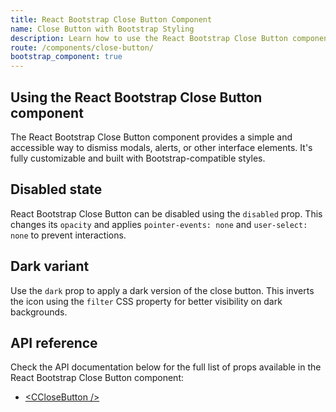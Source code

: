 ```yaml
---
title: React Bootstrap Close Button Component
name: Close Button with Bootstrap Styling
description: Learn how to use the React Bootstrap Close Button component from CoreUI to add dismiss functionality to modals, alerts, and other UI elements with accessible and customizable styles.
route: /components/close-button/
bootstrap_component: true
---
```


## Using the React Bootstrap Close Button component

The React Bootstrap Close Button component provides a simple and accessible way to dismiss modals, alerts, or other interface elements. It's fully customizable and built with Bootstrap-compatible styles.

<ExampleSnippet className="theme-bootstrap" component="CloseButtonExample" componentName="React Bootstrap Close Button" />

## Disabled state

React Bootstrap Close Button can be disabled using the `disabled` prop. This changes its `opacity` and applies `pointer-events: none` and `user-select: none` to prevent interactions.

<ExampleSnippet className="theme-bootstrap" component="CloseButtonDisabledExample" componentName="React Bootstrap Close Button" />

## Dark variant

Use the `dark` prop to apply a dark version of the close button. This inverts the icon using the `filter` CSS property for better visibility on dark backgrounds.

<ExampleSnippet className="theme-bootstrap bg-dark" component="CloseButtonDarkExample" componentName="React Bootstrap Close Button" />

## API reference

Check the API documentation below for the full list of props available in the React Bootstrap Close Button component:

- [&lt;CCloseButton /&gt;](./api/#cclosebutton)

